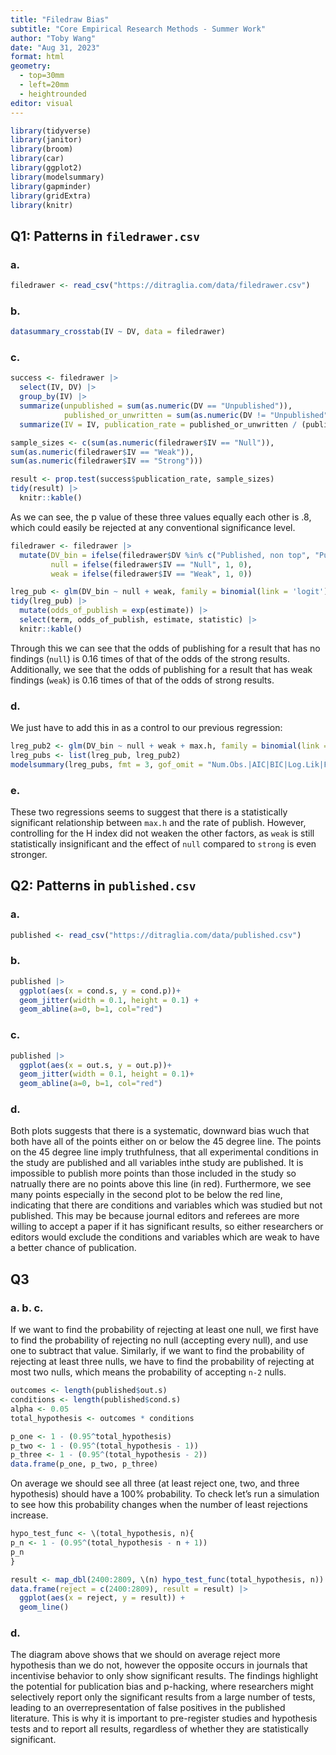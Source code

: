```yaml
---
title: "Filedraw Bias"
subtitle: "Core Empirical Research Methods - Summer Work"
author: "Toby Wang"
date: "Aug 31, 2023"
format: html
geometry:
  - top=30mm
  - left=20mm
  - heightrounded
editor: visual
---
```


```r
library(tidyverse)
library(janitor)
library(broom)
library(car)
library(ggplot2)
library(modelsummary)
library(gapminder)
library(gridExtra)
library(knitr)
```

## Q1: Patterns in `filedrawer.csv`

### a.

```r
filedrawer <- read_csv("https://ditraglia.com/data/filedrawer.csv")
```

### b.

```r
datasummary_crosstab(IV ~ DV, data = filedrawer)
```

### c.

```r
success <- filedrawer |>
  select(IV, DV) |>
  group_by(IV) |>
  summarize(unpublished = sum(as.numeric(DV == "Unpublished")), 
            published_or_unwritten = sum(as.numeric(DV != "Unpublished"))) |>
  summarize(IV = IV, publication_rate = published_or_unwritten / (published_or_unwritten + unpublished)) 

sample_sizes <- c(sum(as.numeric(filedrawer$IV == "Null")),
sum(as.numeric(filedrawer$IV == "Weak")),
sum(as.numeric(filedrawer$IV == "Strong")))

result <- prop.test(success$publication_rate, sample_sizes)
tidy(result) |>
  knitr::kable()
```

As we can see, the p value of these three values equally each other is .8, which could easily be rejected at any conventional significance level.

```r
filedrawer <- filedrawer |>
  mutate(DV_bin = ifelse(filedrawer$DV %in% c("Published, non top", "Published, top"), 1, 0), 
         null = ifelse(filedrawer$IV == "Null", 1, 0), 
         weak = ifelse(filedrawer$IV == "Weak", 1, 0)) 

lreg_pub <- glm(DV_bin ~ null + weak, family = binomial(link = 'logit'), filedrawer)
tidy(lreg_pub) |>
  mutate(odds_of_publish = exp(estimate)) |>
  select(term, odds_of_publish, estimate, statistic) |>
  knitr::kable()
```

Through this we can see that the odds of publishing for a result that has no findings (`null`) is 0.16 times of that of the odds of the strong results. Additionally, we see that the odds of publishing for a result that has weak findings (`weak`) is 0.16 times of that of the odds of strong results.

### d.

We just have to add this in as a control to our previous regression:

```r
lreg_pub2 <- glm(DV_bin ~ null + weak + max.h, family = binomial(link = 'logit'), filedrawer)
lreg_pubs <- list(lreg_pub, lreg_pub2)
modelsummary(lreg_pubs, fmt = 3, gof_omit = "Num.Obs.|AIC|BIC|Log.Lik|F")
```

### e.

These two regressions seems to suggest that there is a statistically significant relationship between `max.h` and the rate of publish. However, controlling for the H index did not weaken the other factors, as `weak` is still statistically insignificant and the effect of `null` compared to `strong` is even stronger.

## Q2: Patterns in `published.csv`

### a.

```r
published <- read_csv("https://ditraglia.com/data/published.csv")
```

### b.

```r
published |>
  ggplot(aes(x = cond.s, y = cond.p))+
  geom_jitter(width = 0.1, height = 0.1) +
  geom_abline(a=0, b=1, col="red")
```

### c.

```r
published |>
  ggplot(aes(x = out.s, y = out.p))+
  geom_jitter(width = 0.1, height = 0.1)+
  geom_abline(a=0, b=1, col="red")
```

### d.

Both plots suggests that there is a systematic, downward bias wuch that both have all of the points either on or below the 45 degree line. The points on the 45 degree line imply truthfulness, that all experimental conditions in the study are published and all variables inthe study are published. It is impossible to publish more points than those included in the study so natrually there are no points above this line (in red). Furthermore, we see many points especially in the second plot to be below the red line, indicating that there are conditions and variables which was studied but not published. This may be because journal editors and referees are more willing to accept a paper if it has significant results, so either researchers or editors would exclude the conditions and variables which are weak to have a better chance of publication.

## Q3

### a. b. c.

If we want to find the probability of rejecting at least one null, we first have to find the probability of rejecting no null (accepting every null), and use one to subtract that value. Similarly, if we want to find the probability of rejecting at least three nulls, we have to find the probability of rejecting at most two nulls, which means the probability of accepting `n-2` nulls.

```r
outcomes <- length(published$out.s)
conditions <- length(published$cond.s)
alpha <- 0.05
total_hypothesis <- outcomes * conditions

p_one <- 1 - (0.95^total_hypothesis)
p_two <- 1 - (0.95^(total_hypothesis - 1))
p_three <- 1 - (0.95^(total_hypothesis - 2))
data.frame(p_one, p_two, p_three)
```

On average we should see all three (at least reject one, two, and three hypothesis) should have a 100% probability. To check let's run a simulation to see how this probability changes when the number of least rejections increase.

```r
hypo_test_func <- \(total_hypothesis, n){
p_n <- 1 - (0.95^(total_hypothesis - n + 1))
p_n
}

result <- map_dbl(2400:2809, \(n) hypo_test_func(total_hypothesis, n))
data.frame(reject = c(2400:2809), result = result) |>
  ggplot(aes(x = reject, y = result)) +
  geom_line()
```

### d.

The diagram above shows that we should on average reject more hypothesis than we do not, however the opposite occurs in journals that incentivise behavior to only show significant results. The findings highlight the potential for publication bias and p-hacking, where researchers might selectively report only the significant results from a large number of tests, leading to an overrepresentation of false positives in the published literature. This is why it is important to pre-register studies and hypothesis tests and to report all results, regardless of whether they are statistically significant.
